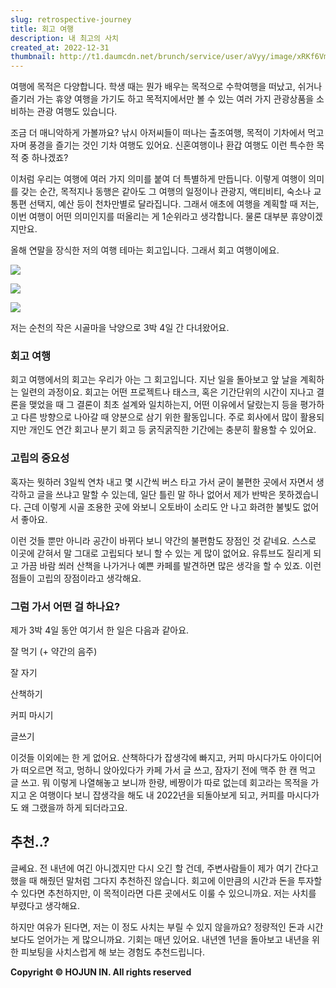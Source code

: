 ```yaml
---
slug: retrospective-journey
title: 회고 여행
description: 내 최고의 사치
created_at: 2022-12-31
thumbnail: http://t1.daumcdn.net/brunch/service/user/aVyy/image/xRKf6Vmx8y7HSk4kP5DflPFa-7M.HEIC
---
```


여행에 목적은 다양합니다. 학생 때는 뭔가 배우는 목적으로 수학여행을 떠났고, 쉬거나 즐기러 가는 휴양 여행을 가기도 하고 목적지에서만 볼
수 있는 여러 가지 관광상품을 소비하는 관광 여행도 있습니다.

조금 더 매니악하게 가볼까요? 낚시 아저씨들이 떠나는 출조여행, 목적이 기차에서 먹고자며 풍경을 즐기는 것인 기차 여행도 있어요.
신혼여행이나 환갑 여행도 이런 특수한 목적 중 하나겠죠?

이처럼 우리는 여행에 여러 가지 의미를 붙여 더 특별하게 만듭니다. 이렇게 여행이 의미를 갖는 순간, 목적지나 동행은 같아도 그 여행의
일정이나 관광지, 액티비티, 숙소나 교통편 선택지, 예산 등이 천차만별로 달라집니다. 그래서 애초에 여행을 계획할 때 저는, 이번 여행이
어떤 의미인지를 떠올리는 게 1순위라고 생각합니다. 물론 대부분 휴양이겠지만요.

올해 연말을 장식한 저의 여행 테마는 회고입니다. 그래서 회고 여행이에요.

![](http://t1.daumcdn.net/brunch/service/user/aVyy/image/JPAwXbsPOx4m5r0GeQI6Yj5Kbng.HEIC)

![](http://t1.daumcdn.net/brunch/service/user/aVyy/image/VOWdJc5a0hN2DqXqfWm5jWwMvfw.HEIC)

![](http://t1.daumcdn.net/brunch/service/user/aVyy/image/pXYJDyXKJ_tWOjjl2BbzBTR-Shk.HEIC)

저는 순천의 작은 시골마을 낙양으로 3박 4일 간 다녀왔어요.

### 회고 여행

회고 여행에서의 회고는 우리가 아는 그 회고입니다. 지난 일을 돌아보고 앞 날을 계획하는 일련의 과정이요. 회고는 어떤 프로젝트나 태스크,
혹은 기간단위의 시간이 지나고 결론을 맺었을 때 그 결론이 최초 설계와 일치하는지, 어떤 이유에서 달랐는지 등을 평가하고 다른 방향으로
나아갈 때 양분으로 삼기 위한 활동입니다. 주로 회사에서 많이 활용되지만 개인도 연간 회고나 분기 회고 등 굵직굵직한 기간에는 충분히 활용할
수 있어요.

### 고립의 중요성

혹자는 뭣하러 3일씩 연차 내고 몇 시간씩 버스 타고 가서 굳이 불편한 곳에서 자면서 생각하고 글을 쓰냐고 말할 수 있는데, 일단 틀린 말
하나 없어서 제가 반박은 못하겠습니다. 근데 이렇게 시골 조용한 곳에 와보니 오토바이 소리도 안 나고 화려한 불빛도 없어서 좋아요.

이런 것들 뿐만 아니라 공간이 바뀌다 보니 약간의 불편함도 장점인 것 같네요. 스스로 이곳에 갇혀서 말 그대로 고립되다 보니 할 수 있는 게
많이 없어요. 유튜브도 질리게 되고 가끔 바람 쐬러 산책을 나가거나 예쁜 카페를 발견하면 많은 생각을 할 수 있죠. 이런 점들이 고립의
장점이라고 생각해요.

### 그럼 가서 어떤 걸 하나요?

제가 3박 4일 동안 여기서 한 일은 다음과 같아요.

잘 먹기 (+ 약간의 음주)

잘 자기

산책하기

커피 마시기

글쓰기

이것들 이외에는 한 게 없어요. 산책하다가 잡생각에 빠지고, 커피 마시다가도 아이디어가 떠오르면 적고, 멍하니 앉아있다가 카페 가서 글
쓰고, 잠자기 전에 맥주 한 캔 먹고 글 쓰고. 뭐 이렇게 나열해놓고 보니까 한량, 베짱이가 따로 없는데 회고라는 목적을 가지고 온 여행이다
보니 잡생각을 해도 내 2022년을 되돌아보게 되고, 커피를 마시다가도 왜 그랬을까 하게 되더라고요.

## 추천..?

글쎄요. 전 내년에 여긴 아니겠지만 다시 오긴 할 건데, 주변사람들이 제가 여기 간다고 했을 때 해줬던 말처럼 그다지 추천하진 않습니다.
회고에 이만큼의 시간과 돈을 투자할 수 있다면 추천하지만, 이 목적이라면 다른 곳에서도 이룰 수 있으니까요. 저는 사치를 부렸다고 생각해요.

하지만 여유가 된다면, 저는 이 정도 사치는 부릴 수 있지 않을까요? 정량적인 돈과 시간보다도 얻어가는 게 많으니까요. 기회는 매년 있어요.
내년엔 1년을 돌아보고 내년을 위한 피보팅을 사치스럽게 해 보는 경험도 추천드립니다.


**Copyright © HOJUN IN. All rights reserved**